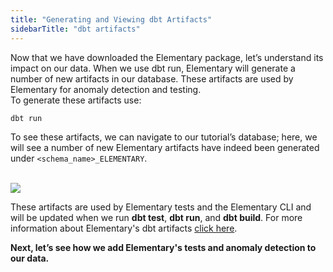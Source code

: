 ```yaml
---
title: "Generating and Viewing dbt Artifacts"
sidebarTitle: "dbt artifacts"
---
```


Now that we have downloaded the Elementary package, let’s understand its impact on our data. When we use dbt run, Elementary will generate a number of new artifacts in our database. These artifacts are used by Elementary for anomaly detection and testing.<br/>
To generate these artifacts use:

```shell
dbt run
```

To see these artifacts, we can navigate to our tutorial’s database; here, we will see a number of new Elementary artifacts have indeed been generated under `<schema_name>_ELEMENTARY`.<br/><br/>

<Frame>
  <img src="/pics/artifacts_tables.png" />
</Frame>

These artifacts are used by Elementary tests and the Elementary CLI and will be updated when we run **dbt test**, **dbt run**, and **dbt build**.
For more information about Elementary's dbt artifacts [click here](/dbt/dbt-artifacts).

**Next, let’s see how we add Elementary's tests and anomaly detection to our data.**
